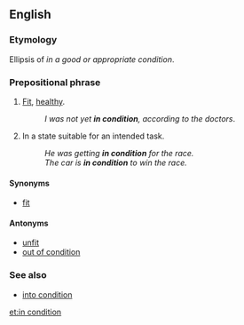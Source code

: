 ==English==

===Etymology===
Ellipsis of ''in a good or appropriate condition''.

===Prepositional phrase===
{{head|en|prepositional phrase|head=[[in]] [[condition]]}}

# {{context|of a person|lang=en}} [[fit|Fit]], [[healthy]].
#: ''I was not yet '''in condition''', according to the doctors''.
# In a state suitable for an intended task.
#: ''He was getting '''in condition''' for the race.''
#: ''The car is '''in condition''' to win the race.''

====Synonyms====
* [[fit]]

====Antonyms====
* [[unfit]]
* [[out of condition]]

===See also===
* [[into condition]]
[[et:in condition]]